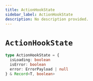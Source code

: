 ```yaml
---
title: ActionHookState
sidebar_label: ActionHookState
description: No description provided.
---
```


# `ActionHookState`

```ts
type ActionHookState = {
  isLoading: boolean
  isError: boolean
  error: ErrorPayload | null
} & Record<T, boolean>
```
